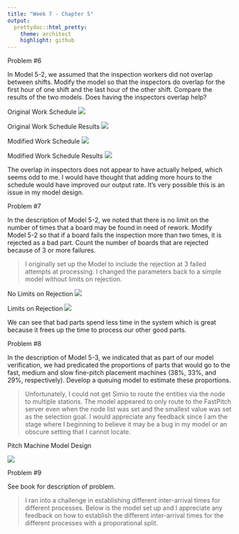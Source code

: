 ```yaml
---
title: "Week 7 - Chapter 5"
output:
  prettydoc::html_pretty:
    theme: architect
    highlight: github
---
```


Problem #6

In Model 5-2, we assumed that the inspection workers did not overlap between shifts. Modify the model so that the inspectors do overlap for the first hour of one shift and the last hour of the other shift. Compare the results of the two models. Does having the inspectors overlap help?

Original Work Schedule 
![](https://raw.githubusercontent.com/ChristopheHunt/MSDA---Coursework/master/Data%20604/Week%207%20-%20HW/Original%20Work%20Schedule.PNG)

Original Work Schedule Results
![](https://raw.githubusercontent.com/ChristopheHunt/MSDA---Coursework/master/Data%20604/Week%207%20-%20HW/Original%20Model.PNG)

Modified Work Schedule
![](https://raw.githubusercontent.com/ChristopheHunt/MSDA---Coursework/master/Data%20604/Week%207%20-%20HW/Modified%20Work%20Schedule.PNG)

Modified Work Schedule Results
![](https://raw.githubusercontent.com/ChristopheHunt/MSDA---Coursework/master/Data%20604/Week%207%20-%20HW/Modified%20Model.PNG)

The overlap in inspectors does not appear to have actually helped, which seems odd to me. I would have thought that adding more hours to the schedule would have improved our output rate. It's very possible this is an issue in my model design. 

Problem #7

In the description of Model 5-2, we noted that there is no limit on the number of times that a board may be found in need of rework. Modify Model 5-2 so that if a board fails the inspection more than two times, it is rejected as a bad part. Count the number of boards that are rejected because of 3 or more failures. 

> I originally set up the Model to include the rejection at 3 failed attempts at processing. I changed the parameters back to a simple model without limits on rejection.

No Limits on Rejection
![](https://raw.githubusercontent.com/ChristopheHunt/MSDA---Coursework/master/Data%20604/Week%207%20-%20HW/no%20limits%20on%20rejections.PNG)

Limits on Rejection 
![](https://raw.githubusercontent.com/ChristopheHunt/MSDA---Coursework/master/Data%20604/Week%207%20-%20HW/three%20failures%20rejection.PNG)

We can see that bad parts spend less time in the system which is great because it frees up the time to process our other good parts.  

Problem #8 

In the description of Model 5-3, we indicated that as part of our model verification, we had predicated the proportions of parts that would go to the fast, medium and slow fine-pitch placement machines (38%, 33%, and 29%, respectively). Develop a queuing model to estimate these proportions. 

>Unfortunately, I could not get Simio to route the entities via the node to multiple stations. The model appeared to only route to the FastPitch server even when the node list was set and the smallest value was set as the selection goal. I would appreciate any feedback since I am the stage where I beginning to believe it may be a bug in my model or an obscure setting that I cannot locate. 

Pitch Machine Model Design

![](https://raw.githubusercontent.com/ChristopheHunt/MSDA---Coursework/master/Data%20604/Week%207%20-%20HW/pitchmachines.PNG)

Problem #9

See book for description of problem. 

> I ran into a challenge in establishing different inter-arrival times for different processes. Below is the model set up and I appreciate any feedback on how to establish the different inter-arrival times for the different processes with a proporational split. 





